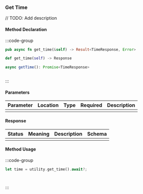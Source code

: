 ### Get Time

// TODO: Add description

#### Method Declaration

:::code-group

```rust [Rust]
pub async fn get_time(&self) -> Result<TimeResponse, Error>
```

```python [Python]
def get_time(self) -> Response
```

```typescript [TypeScript]
async getTime(): Promise<TimeResponse>
```

```url [API]
```

:::

#### Parameters

| Parameter | Location | Type  | Required | Description |
| --------- | -------- | ----- | -------- | ----------- |
|           |          |       |          |             |

#### Response

| Status | Meaning | Description | Schema |
| ------ | ------- | ----------- | ------ |
|        |         |             |        |

#### Method Usage

:::code-group

```rust [Rust]
let time = utility.get_time().await?;
```

```python [Python]

```

```typescript [TypeScript]

```

:::



